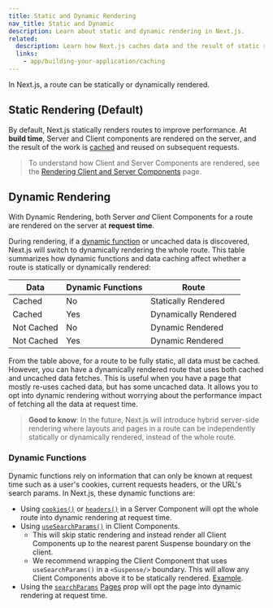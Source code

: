 ```yaml
---
title: Static and Dynamic Rendering
nav_title: Static and Dynamic
description: Learn about static and dynamic rendering in Next.js.
related:
  description: Learn how Next.js caches data and the result of static rendering.
  links:
    - app/building-your-application/caching
---
```


In Next.js, a route can be statically or dynamically rendered.

## Static Rendering (Default)

By default, Next.js statically renders routes to improve performance. At **build time**, Server and Client components are rendered on the server, and the result of the work is [cached](/docs/app/building-your-application/caching#full-route-cache) and reused on subsequent requests.

> To understand how Client and Server Components are rendered, see the [Rendering Client and Server Components](/docs/app/building-your-application/rendering/react-components#rendering-client-and-server-components) page.

## Dynamic Rendering

With Dynamic Rendering, both Server _and_ Client Components for a route are rendered on the server at **request time**.

During rendering, if a [dynamic function](#dynamic-function) or uncached data is discovered, Next.js will switch to dynamically rendering the whole route. This table summarizes how dynamic functions and data caching affect whether a route is statically or dynamically rendered:

| Data       | Dynamic Functions | Route                |
| ---------- | ----------------- | -------------------- |
| Cached     | No                | Statically Rendered  |
| Cached     | Yes               | Dynamically Rendered |
| Not Cached | No                | Dynamic Rendered     |
| Not Cached | Yes               | Dynamic Rendered     |

From the table above, for a route to be fully static, all data must be cached. However, you can have a dynamically rendered route that uses both cached and uncached data fetches. This is useful when you have a page that mostly re-uses cached data, but has some uncached data. It allows you to opt into dynamic rendering without worrying about the performance impact of fetching all the data at request time.

> **Good to know**: In the future, Next.js will introduce hybrid server-side rendering where layouts and pages in a route can be independently statically or dynamically rendered, instead of the whole route.

### Dynamic Functions

Dynamic functions rely on information that can only be known at request time such as a user's cookies, current requests headers, or the URL's search params. In Next.js, these dynamic functions are:

- Using [`cookies()`](/docs/app/api-reference/functions/cookies) or [`headers()`](/docs/app/api-reference/functions/headers) in a Server Component will opt the whole route into dynamic rendering at request time.
- Using [`useSearchParams()`](/docs/app/api-reference/functions/use-search-params) in Client Components.
  - This will skip static rendering and instead render all Client Components up to the nearest parent Suspense boundary on the client.
  - We recommend wrapping the Client Component that uses `useSearchParams()` in a `<Suspense/>` boundary. This will allow any Client Components above it to be statically rendered. [Example](/docs/app/api-reference/functions/use-search-params#static-rendering).
- Using the [`searchParams`](/docs/app/api-reference/file-conventions/page#searchparams-optional) [Pages](/docs/app/api-reference/file-conventions/page) prop will opt the page into dynamic rendering at request time.
